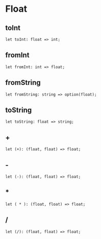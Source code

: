 
# Float

## toInt

```
let toInt: float => int;
```

## fromInt

```
let fromInt: int => float;
```

## fromString

```
let fromString: string => option(float);
```

## toString

```
let toString: float => string;
```

## +

```
let (+): (float, float) => float;
```

## -

```
let (-): (float, float) => float;
```

## \*

```
let ( * ): (float, float) => float;
```

## /

```
let (/): (float, float) => float;
```
